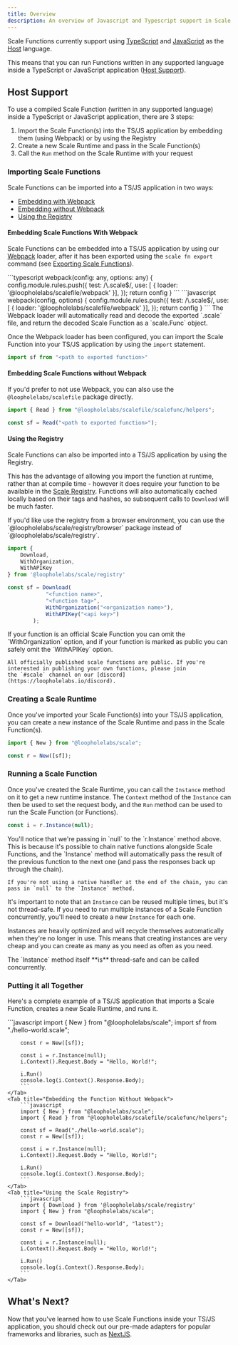 ```yaml
---
title: Overview
description: An overview of Javascript and Typescript support in Scale Functions
---
```


Scale Functions currently support using [TypeScript](https://www.typescriptlang.org/) and
[JavaScript](https://developer.mozilla.org/en-US/docs/Web/JavaScript) as the [Host](#host-support) language.

This means that you can run Functions written in any supported language inside a TypeScript or JavaScript application ([Host Support](#host-support)).

## Host Support

To use a compiled Scale Function (written in any supported language) inside a TypeScript or JavaScript application, there are 3 steps:
1. Import the Scale Function(s) into the TS/JS application by embedding them (using Webpack) or by using the Registry
2. Create a new Scale Runtime and pass in the Scale Function(s)
3. Call the `Run` method on the Scale Runtime with your request

### Importing Scale Functions

Scale Functions can be imported into a TS/JS application in two ways:
- [Embedding with Webpack](#embedding-scale-functions-with-webpack)
- [Embedding without Webpack](#embedding-scale-functions-without-webpack)
- [Using the Registry](#using-the-registry)

#### Embedding Scale Functions With Webpack

Scale Functions can be embedded into a TS/JS application by using our [Webpack](https://webpack.js.org/) loader, after it has been
exported using the `scale fn export` command (see [Exporting Scale Functions](/cli/exporting)).

<Tabs>
    <Tab title="TypeScript">
        ```typescript
        webpack(config: any, options: any) {
            config.module.rules.push({
                test: /\.scale$/,
                use: [ { loader: '@loopholelabs/scalefile/webpack' }],
            });
            return config
        }
        ```
    </Tab>
    <Tab title="JavaScript">
        ```javascript
        webpack(config, options) {
            config.module.rules.push({
                test: /\.scale$/,
                use: [ { loader: '@loopholelabs/scalefile/webpack' }],
            });
            return config
        }
        ```
    </Tab>
</Tabs>

<Note>
    The Webpack loader will automatically read and decode the exported `.scale` file, and return the decoded Scale Function as a
    `scale.Func` object.
</Note>

Once the Webpack loader has been configured, you can import the Scale Function into your TS/JS application by using the
`import` statement.

```javascript
import sf from "<path to exported function>"
```

#### Embedding Scale Functions without Webpack

If you'd prefer to not use Webpack, you can also use the `@loopholelabs/scalefile` package directly.

```javascript
import { Read } from "@loopholelabs/scalefile/scalefunc/helpers";

const sf = Read("<path to exported function>");
```


#### Using the Registry

Scale Functions can also be imported into a TS/JS application by using the Registry.

This has the advantage of allowing you import the function at runtime, rather than at compile time - however it does require your function
to be available in the [Scale Registry](/registry/overview). Functions will also automatically cached locally based on their
tags and hashes, so subsequent calls to `Download` will be much faster.

<Info>
    If you'd like use the registry from a browser environment, you can use the `@loopholelabs/scale/registry/browser` package
    instead of `@loopholelabs/scale/registry`.
</Info>

```javascript
import {
    Download,
    WithOrganization,
    WithAPIKey
} from '@loopholelabs/scale/registry'

const sf = Download(
            "<function name>",
            "<function tag>",
            WithOrganization("<organization name>"),
            WithAPIKey("<api key>")
        );
```

<Note>
    If your function is an official Scale Function you can omit the `WithOrganization` option, and if your function
    is marked as public you can safely omit the `WithAPIKey` option.

    All officially published scale functions are public. If you're interested in publishing your own functions, please join
    the `#scale` channel on our [discord](https://loopholelabs.io/discord).
</Note>

### Creating a Scale Runtime

Once you've imported your Scale Function(s) into your TS/JS application, you can create a new instance of the Scale Runtime
and pass in the Scale Function(s).

```javascript
import { New } from "@loopholelabs/scale";

const r = New([sf]);
```

### Running a Scale Function

Once you've created the Scale Runtime, you can call the `Instance` method on it to get a new runtime instance.
The `Context` method of the `Instance` can then be used to set the request body, and the `Run` method can be used to
run the Scale Function (or Functions).

```javascript
const i = r.Instance(null);
```

<Note>
    You'll notice that we're passing in `null` to the `r.Instance` method above. This is because it's possible to chain
    native functions alongside Scale Functions, and the `Instance` method will automatically pass the result of the
    previous function to the next one (and pass the responses back up through the chain).

    If you're not using a native handler at the end of the chain, you can pass in `null` to the `Instance` method.
</Note>

It's important to note that an `Instance` can be reused multiple times, but it's not thread-safe. If you need to run
multiple instances of a Scale Function concurrently, you'll need to create a new `Instance` for each one.

Instances are heavily optimized and will recycle themselves automatically when they're no longer in use. This means that
creating instances are very cheap and you can create as many as you need as often as you need.

<Info>
    The `Instance` method itself **is** thread-safe and can be called concurrently.
</Info>

### Putting it all Together

Here's a complete example of a TS/JS application that imports a Scale Function, creates a new Scale Runtime, and runs
it.

<Tabs>
    <Tab title="Embedding the Function With Webpack">
        ```javascript
        import { New } from "@loopholelabs/scale";
        import sf from "./hello-world.scale";

        const r = New([sf]);

        const i = r.Instance(null);
        i.Context().Request.Body = "Hello, World!";

        i.Run()
        console.log(i.Context().Response.Body);
        ```
    </Tab>
    <Tab title="Embedding the Function Without Webpack">
        ```javascript
        import { New } from "@loopholelabs/scale";
        import { Read } from "@loopholelabs/scalefile/scalefunc/helpers";

        const sf = Read("./hello-world.scale");
        const r = New([sf]);

        const i = r.Instance(null);
        i.Context().Request.Body = "Hello, World!";

        i.Run()
        console.log(i.Context().Response.Body);
        ```
    </Tab>
    <Tab title="Using the Scale Registry">
        ```javascript
        import { Download } from '@loopholelabs/scale/registry'
        import { New } from "@loopholelabs/scale";

        const sf = Download("hello-world", "latest");
        const r = New([sf]);

        const i = r.Instance(null);
        i.Context().Request.Body = "Hello, World!";

        i.Run()
        console.log(i.Context().Response.Body);
        ```
    </Tab>
</Tabs>

## What's Next?

Now that you've learned how to use Scale Functions inside your TS/JS application, you should check out our pre-made
adapters for popular frameworks and libraries, such as [NextJS](/languages/javascript-typescript/adapters/nextjs).